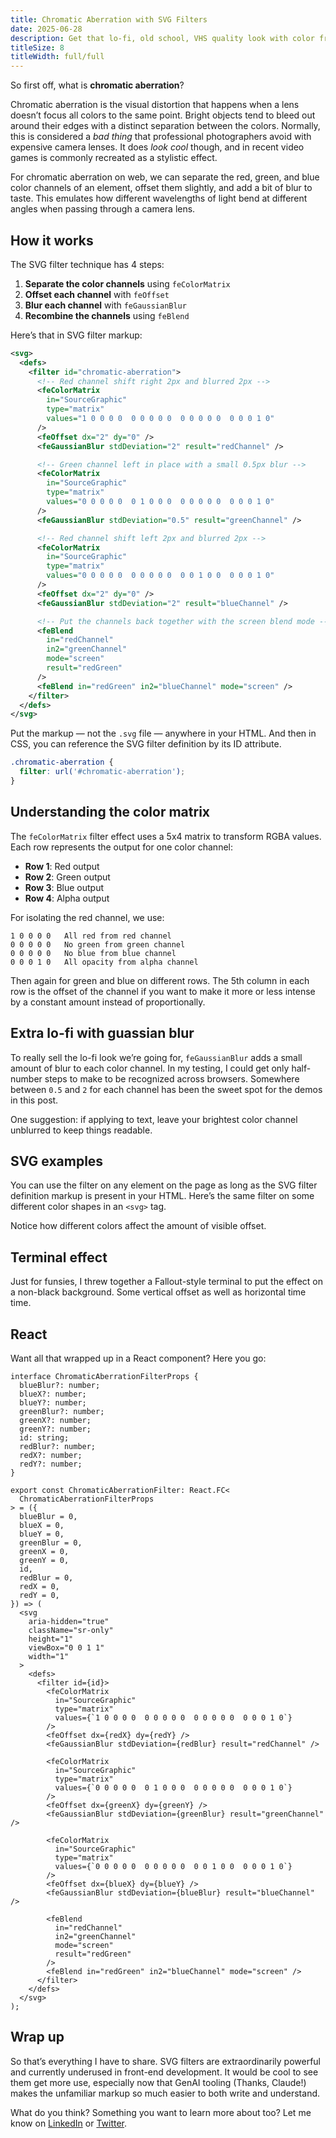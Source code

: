 ```yaml
---
title: Chromatic Aberration with SVG Filters
date: 2025-06-28
description: Get that lo-fi, old school, VHS quality look with color fringing thanks to SVG filters.
titleSize: 8
titleWidth: full/full
---
```


So first off, what is **chromatic aberration**?

Chromatic aberration is the visual distortion that happens when a lens doesn’t focus all colors to the same point. Bright objects tend to bleed out around their edges with a distinct separation between the colors. Normally, this is considered a _bad thing_ that professional photographers avoid with expensive camera lenses. It does *look cool* though, and in recent video games is commonly recreated as a stylistic effect.

<ChromaticAberrationDemo />

For chromatic aberration on web, we can separate the red, green, and blue color channels of an element, offset them slightly, and add a bit of blur to taste. This emulates how different wavelengths of light bend at different angles when passing through a camera lens.

## How it works

The SVG filter technique has 4 steps:

1. **Separate the color channels** using `feColorMatrix`
2. **Offset each channel** with `feOffset`
2. **Blur each channel** with `feGaussianBlur`
3. **Recombine the channels** using `feBlend`

Here’s that in SVG filter markup:

```svg
<svg>
  <defs>
    <filter id="chromatic-aberration">
      <!-- Red channel shift right 2px and blurred 2px -->
      <feColorMatrix
        in="SourceGraphic"
        type="matrix"
        values="1 0 0 0 0  0 0 0 0 0  0 0 0 0 0  0 0 0 1 0"
      />
      <feOffset dx="2" dy="0" />
      <feGaussianBlur stdDeviation="2" result="redChannel" />

      <!-- Green channel left in place with a small 0.5px blur -->
      <feColorMatrix
        in="SourceGraphic"
        type="matrix"
        values="0 0 0 0 0  0 1 0 0 0  0 0 0 0 0  0 0 0 1 0"
      />
      <feGaussianBlur stdDeviation="0.5" result="greenChannel" />

      <!-- Red channel shift left 2px and blurred 2px -->
      <feColorMatrix
        in="SourceGraphic"
        type="matrix"
        values="0 0 0 0 0  0 0 0 0 0  0 0 1 0 0  0 0 0 1 0"
      />
      <feOffset dx="2" dy="0" />
      <feGaussianBlur stdDeviation="2" result="blueChannel" />

      <!-- Put the channels back together with the screen blend mode -->
      <feBlend
        in="redChannel"
        in2="greenChannel"
        mode="screen"
        result="redGreen"
      />
      <feBlend in="redGreen" in2="blueChannel" mode="screen" />
    </filter>
  </defs>
</svg>
```

Put the markup — not the `.svg` file — anywhere in your HTML. And then in CSS, you can reference the SVG filter definition by its ID attribute.

```css
.chromatic-aberration {
  filter: url('#chromatic-aberration');
}
```

## Understanding the color matrix

The `feColorMatrix` filter effect uses a 5x4 matrix to transform RGBA values. Each row represents the output for one color channel:

- **Row 1**: Red output
- **Row 2**: Green output
- **Row 3**: Blue output
- **Row 4**: Alpha output

For isolating the red channel, we use:

```
1 0 0 0 0   All red from red channel
0 0 0 0 0   No green from green channel
0 0 0 0 0   No blue from blue channel
0 0 0 1 0   All opacity from alpha channel
```

Then again for green and blue on different rows. The 5th column in each row is the offset of the channel if you want to make it more or less intense by a constant amount instead of proportionally.

## Extra lo-fi with guassian blur

To really sell the lo-fi look we’re going for, `feGaussianBlur` adds a small amount of blur to each color channel. In my testing, I could get only half-number steps to make to be recognized across browsers. Somewhere between `0.5` and `2` for each channel has been the sweet spot for the demos in this post.

One suggestion: if applying to text, leave your brightest color channel unblurred to keep things readable.

## SVG examples

You can use the filter on any element on the page as long as the SVG filter definition markup is present in your HTML. Here’s the same filter on some different color shapes in an `<svg>` tag. 

<ChromaticShapesDemo />

Notice how different colors affect the amount of visible offset.

## Terminal effect

Just for funsies, I threw together a Fallout-style terminal to put the effect on a non-black background. Some vertical offset as well as horizontal time time.

<ChromaticTerminalDemo />

## React

Want all that wrapped up in a React component? Here you go:

```tsx
interface ChromaticAberrationFilterProps {
  blueBlur?: number;
  blueX?: number;
  blueY?: number;
  greenBlur?: number;
  greenX?: number;
  greenY?: number;
  id: string;
  redBlur?: number;
  redX?: number;
  redY?: number;
}

export const ChromaticAberrationFilter: React.FC<
  ChromaticAberrationFilterProps
> = ({
  blueBlur = 0,
  blueX = 0,
  blueY = 0,
  greenBlur = 0,
  greenX = 0,
  greenY = 0,
  id,
  redBlur = 0,
  redX = 0,
  redY = 0,
}) => (
  <svg
    aria-hidden="true"
    className="sr-only"
    height="1"
    viewBox="0 0 1 1"
    width="1"
  >
    <defs>
      <filter id={id}>
        <feColorMatrix
          in="SourceGraphic"
          type="matrix"
          values={`1 0 0 0 0  0 0 0 0 0  0 0 0 0 0  0 0 0 1 0`}
        />
        <feOffset dx={redX} dy={redY} />
        <feGaussianBlur stdDeviation={redBlur} result="redChannel" />

        <feColorMatrix
          in="SourceGraphic"
          type="matrix"
          values={`0 0 0 0 0  0 1 0 0 0  0 0 0 0 0  0 0 0 1 0`}
        />
        <feOffset dx={greenX} dy={greenY} />
        <feGaussianBlur stdDeviation={greenBlur} result="greenChannel" />

        <feColorMatrix
          in="SourceGraphic"
          type="matrix"
          values={`0 0 0 0 0  0 0 0 0 0  0 0 1 0 0  0 0 0 1 0`}
        />
        <feOffset dx={blueX} dy={blueY} />
        <feGaussianBlur stdDeviation={blueBlur} result="blueChannel" />

        <feBlend
          in="redChannel"
          in2="greenChannel"
          mode="screen"
          result="redGreen"
        />
        <feBlend in="redGreen" in2="blueChannel" mode="screen" />
      </filter>
    </defs>
  </svg>
);
```

## Wrap up

So that’s everything I have to share. SVG filters are extraordinarily powerful and currently underused in front-end development. It would be cool to see them get more use, especially now that GenAI tooling (Thanks, Claude!) makes the unfamiliar markup so much easier to both write and understand.

What do you think? Something you want to learn more about too? Let me know on [LinkedIn](https://www.linkedin.com/in/johndjameson/) or [Twitter](https://x.com/johndjameson).